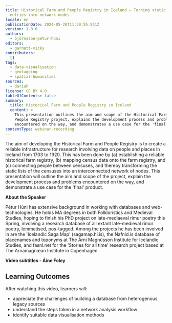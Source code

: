 ```yaml
---
title: Historical Farm and People Registry in Iceland – Turning static list
  entries into network nodes
locale: en
publicationDate: 2024-05-20T11:50:55.931Z
version: 1.0.0
authors:
  - björnsson-pétur-húni
editors:
  - garnett-vicky
contributors:
  []
tags:
  - data-visualisation
  - geotagging
  - spatial-humanities
sources:
  - dariah
license: CC BY 4.0
tableOfContents: false
summary:
  title: Historical Farm and People Registry in Iceland
  content: >
    This presentation outlines the aim and scope of the Historical Farm and
    People Registry project, explains the development process and problems
    encountered on the way, and demonstrates a use case for the 'final' product.
contentType: webinar-recording
---
```

The aim of developing the Historical Farm and People Registry is to create a reliable infrastructure for research involving data on people and places in Iceland from 1703 to 1920. This has been done by (a) establishing a reliable historical farm registry, (b) mapping census data onto the farm registry, and (c) connecting people between censuses, and thereby transforming the static lists of the censuses into an interconnected network of nodes. This presentation will outline the aim and scope of the project, explain the development process and problems encountered on the way, and demonstrate a use case for the 'final' product.

**About the Speaker**

Pétur Húni has extensive background in working with databases and web-technologies. He holds MA degrees in both Folkloristics and Medieval Studies, hoping to finish his PhD project on late-mediaeval rímur poetry this Spring, involving a research database of all extant late-medieval rímur poetry, lemmatised, pos-tagged. Among the projects he has been involved in are the 'Icelandic Saga Map' (sagamap.hi.is), the Nafnid.is database of placenames and toponyms at The Árni Magnússon Institute for Icelandic Studies, and fasnl.net for the 'Stories for all time' research project based at The Arnamagnæan Institute in Copenhagen.

**Video subtitles - Áine Foley**

## Learning Outcomes

After watching this video, learners will:

* appreciate the challenges of building a database from heterogenous legacy sources
* understand the steps taken in a network analysis workflow
* identify suitable data visualisation methods

<VideoCard provider="youtube" id="y7wme88QTb8" title="Historical Farm and People Registry in Iceland – Turning static list entries into network nodes" subtitle="Click here to view" image="images/phb-thumbnail.png" />

